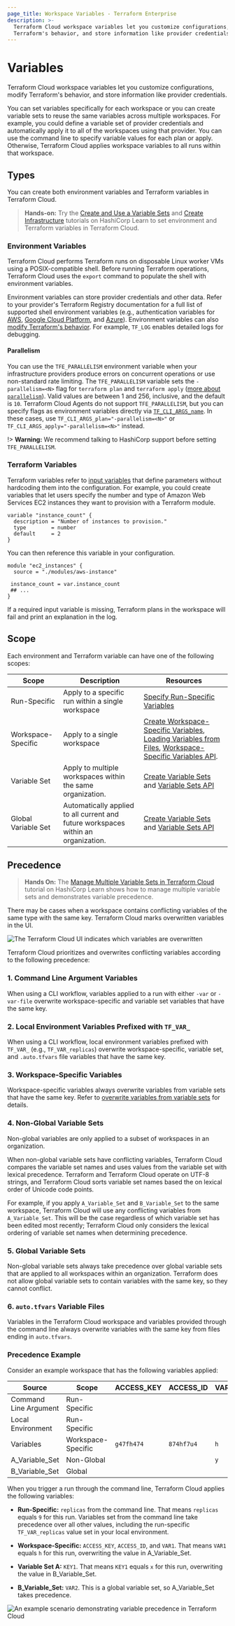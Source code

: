 ```yaml
---
page_title: Workspace Variables - Terraform Enterprise
description: >-
  Terraform Cloud workspace variables let you customize configurations, modify
  Terraform's behavior, and store information like provider credentials.
---
```


# Variables

Terraform Cloud workspace variables let you customize configurations, modify Terraform's behavior, and store information like provider credentials.

You can set variables specifically for each workspace or you can create variable sets to reuse the same variables across multiple workspaces. For example, you could define a variable set of provider credentials and automatically apply it to all of the workspaces using that provider. You can use the command line to specify variable values for each plan or apply. Otherwise, Terraform Cloud applies workspace variables to all runs within that workspace.

[permissions-citation]: #intentionally-unused---keep-for-maintainers

## Types

You can create both  environment variables and Terraform variables in Terraform Cloud.

> **Hands-on:** Try the [Create and Use a Variable Sets](https://learn.hashicorp.com/tutorials/terraform/cloud-create-variable-set?in=terraform/cloud-get-started) and [Create Infrastructure](https://learn.hashicorp.com/tutorials/terraform/cloud-workspace-configure?in=terraform/cloud-get-started) tutorials on HashiCorp Learn to set environment and Terraform variables in Terraform Cloud.

### Environment Variables

Terraform Cloud performs Terraform runs on disposable Linux worker VMs using a POSIX-compatible shell. Before running Terraform operations, Terraform Cloud uses the `export` command to populate the shell with environment variables.

Environment variables can store provider credentials and other data. Refer to your provider's Terraform Registry documentation for a full list of supported shell environment variables (e.g., authentication variables for [AWS](https://registry.terraform.io/providers/hashicorp/aws/latest/docs#environment-variables), [Google Cloud Platform](https://registry.terraform.io/providers/hashicorp/google/latest/docs/guides/getting_started#adding-credentials), and [Azure](https://registry.terraform.io/providers/hashicorp/azurerm/latest/docs#argument-reference)). Environment variables can also [modify Terraform's behavior](/cli/config/environment-variables). For example, `TF_LOG` enables detailed logs for debugging.

#### Parallelism

You can use the `TFE_PARALLELISM` environment variable when your infrastructure providers produce errors on concurrent operations or use non-standard rate limiting. The `TFE_PARALLELISM` variable sets the  `-parallelism=<N>` flag for  `terraform plan` and `terraform apply`  ([more about `parallelism`](/internals/graph#walking-the-graph)). Valid values are between 1 and 256, inclusive, and the default is `10`. Terraform Cloud Agents do not support `TFE_PARALLELISM`, but you can specify flags as environment variables directly via [`TF_CLI_ARGS_name`](/cli/config/environment-variables#tf-cli-args). In these cases, use `TF_CLI_ARGS_plan="-parallelism=<N>"` or `TF_CLI_ARGS_apply="-parallelism=<N>"` instead.

!> **Warning:** We recommend talking to HashiCorp support before setting `TFE_PARALLELISM`.

### Terraform Variables

Terraform variables refer to [input variables](/language/values/variables) that define parameters without hardcoding them into the configuration. For example, you could create variables that let users specify the number and type of Amazon Web Services EC2 instances they want to provision with a Terraform module.

```hcl
variable "instance_count" {
  description = "Number of instances to provision."
  type        = number
  default     = 2
}
```

You can then reference this variable in your configuration.

```hcl
module "ec2_instances" {
  source = "./modules/aws-instance"

 instance_count = var.instance_count
 ## ...
}
```

If a required input variable is missing, Terraform plans in the workspace will fail and print an explanation in the log.

## Scope

Each environment and Terraform variable can have one of the following scopes:

| Scope               | Description                                                                        | Resources                                                                                                                                                                                                                                                                                                                |
| ------------------- | ---------------------------------------------------------------------------------- | ------------------------------------------------------------------------------------------------------------------------------------------------------------------------------------------------------------------------------------------------------------------------------------------------------------------------ |
| Run-Specific        | Apply to a specific run within a single workspace                                  | [Specify Run-Specific Variables](/enterprise/workspaces/variables/managing-variables#run-specific-variables)                                                                                                                                                                                                             |
| Workspace-Specific  | Apply to a single workspace                                                        | [Create Workspace-Specific Variables](/enterprise/workspaces/variables/managing-variables#workspace-specific-variables), [Loading Variables from Files](/enterprise/workspaces/variables/managing-variables#loading-variables-from-files), [Workspace-Specific Variables API](/enterprise/api-docs/workspace-variables). |
| Variable Set        | Apply to multiple workspaces within the same organization.                         | [Create Variable Sets](/enterprise/workspaces/variables/managing-variables#variable-sets) and [Variable Sets API](/enterprise/api-docs/variable-sets)                                                                                                                                                                    |
| Global Variable Set | Automatically applied to all current and future workspaces within an organization. | [Create Variable Sets](/enterprise/workspaces/variables/managing-variables#variable-sets) and [Variable Sets API](/enterprise/api-docs/variable-sets)                                                                                                                                                                    |

## Precedence

> **Hands On:** The [Manage Multiple Variable Sets in Terraform Cloud](https://learn.hashicorp.com/tutorials/terraform/cloud-multiple-variable-sets) tutorial on HashiCorp Learn shows how to manage multiple variable sets and demonstrates variable precedence.

There may be cases when a workspace contains conflicting variables of the same type with the same key. Terraform Cloud marks overwritten variables in the UI.

![The Terraform Cloud UI indicates which variables are overwritten](/img/docs/ui-overwritten-variables.png)

Terraform Cloud prioritizes and overwrites conflicting variables according to the following precedence:

### 1. Command Line Argument Variables

When using a CLI workflow, variables applied to a run with either `-var` or `-var-file` overwrite workspace-specific and variable set variables that have the same key.

### 2. Local Environment Variables Prefixed with `TF_VAR_`

When using a CLI workflow, local environment variables prefixed with `TF_VAR_` (e.g., `TF_VAR_replicas`) overwrite workspace-specific, variable set, and `.auto.tfvars` file variables that have the same key.

### 3. Workspace-Specific Variables

Workspace-specific variables always overwrite variables from variable sets that have the same key. Refer to [overwrite variables from variable sets](/enterprise/workspaces/variables/managing-variables#overwrite-variable-sets) for details.

### 4. Non-Global Variable Sets

Non-global variables are only applied to a subset of workspaces in an organization.

When non-global variable sets have conflicting variables, Terraform Cloud compares the variable set names and uses values from the variable set with lexical precedence. Terraform and Terraform Cloud operate on UTF-8 strings, and Terraform Cloud sorts variable set names based the on lexical order of Unicode code points.

For example, if you apply `A_Variable_Set` and `B_Variable_Set` to the same workspace, Terraform Cloud will use any conflicting variables from `A_Variable_Set`. This will be the case regardless of which variable set has been edited most recently; Terraform Cloud only considers the lexical ordering of variable set names when determining precedence.

### 5. Global Variable Sets

Non-global variable sets always take precedence over global variable sets that are applied to all workspaces within an organization. Terraform does not allow global variable sets to contain variables with the same key, so they cannot conflict.

### 6. `auto.tfvars` Variable Files

Variables in the Terraform Cloud workspace and variables provided through the command line always overwrite variables with the same key from files ending in `auto.tfvars`.

### Precedence Example

Consider an example workspace that has the following variables applied:

| Source                | Scope              | ACCESS_KEY | ACCESS_ID  | VAR1 | KEY1 | VAR2 | replicas |
| --------------------- | ------------------ | ---------- | ---------- | ---- | ---- | ---- | -------- |
| Command Line Argument | Run-Specific       |            |            |      |      |      | `9`      |
| Local Environment     | Run-Specific       |            |            |      |      |      | `8`      |
| Variables             | Workspace-Specific | `g47fh474` | `874hf7u4` | `h`  |      |      | `1`      |
| A_Variable_Set        | Non-Global         |            |            | `y`  | `x`  |      | `2`      |
| B_Variable_Set        | Global             |            |            |      | `z`  | `a`  | `3`      |

When you trigger a run through the command line, Terraform Cloud applies the following variables:

-   **Run-Specific:** `replicas` from the command line. That means `replicas` equals `9` for this run. Variables set from the command line take precedence over all other values, including the run-specific `TF_VAR_replicas` value set in your local environment.

-   **Workspace-Specific:** `ACCESS_KEY`, `ACCESS_ID`, and `VAR1`. That means `VAR1` equals `h` for this run, overwriting the value in A_Variable_Set.

-   **Variable Set A:** `KEY1`. That means `KEY1` equals `x` for this run, overwriting the value in B_Variable_Set.

-   **B_Variable_Set:** `VAR2`. This is a global variable set, so A_Variable_Set takes precedence.

![An example scenario demonstrating variable precedence in Terraform Cloud](/img/docs/variable-precedence-example.png)
